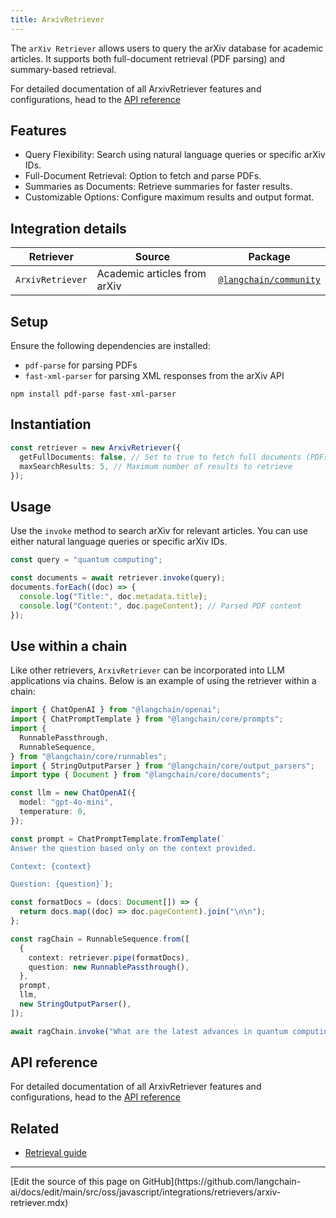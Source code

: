 ```yaml
---
title: ArxivRetriever
---
```


The `arXiv Retriever` allows users to query the arXiv database for academic articles. It supports both full-document retrieval (PDF parsing) and summary-based retrieval.

For detailed documentation of all ArxivRetriever features and configurations, head to the [API reference](https://api.js.langchain.com/classes/_langchain_community.retrievers_arxiv.ArxivRetriever.html)

## Features

- Query Flexibility: Search using natural language queries or specific arXiv IDs.
- Full-Document Retrieval: Option to fetch and parse PDFs.
- Summaries as Documents: Retrieve summaries for faster results.
- Customizable Options: Configure maximum results and output format.

## Integration details

| Retriever        | Source                       | Package                                                                      |
| ---------------- | ---------------------------- | ---------------------------------------------------------------------------- |
| `ArxivRetriever` | Academic articles from arXiv | [`@langchain/community`](https://www.npmjs.com/package/@langchain/community) |

## Setup

Ensure the following dependencies are installed:

- `pdf-parse` for parsing PDFs
- `fast-xml-parser` for parsing XML responses from the arXiv API

```npm2yarn
npm install pdf-parse fast-xml-parser
```

## Instantiation

```typescript
const retriever = new ArxivRetriever({
  getFullDocuments: false, // Set to true to fetch full documents (PDFs)
  maxSearchResults: 5, // Maximum number of results to retrieve
});
```

## Usage

Use the `invoke` method to search arXiv for relevant articles. You can use either natural language queries or specific arXiv IDs.

```typescript
const query = "quantum computing";

const documents = await retriever.invoke(query);
documents.forEach((doc) => {
  console.log("Title:", doc.metadata.title);
  console.log("Content:", doc.pageContent); // Parsed PDF content
});
```

## Use within a chain

Like other retrievers, `ArxivRetriever` can be incorporated into LLM applications via chains. Below is an example of using the retriever within a chain:

```typescript
import { ChatOpenAI } from "@langchain/openai";
import { ChatPromptTemplate } from "@langchain/core/prompts";
import {
  RunnablePassthrough,
  RunnableSequence,
} from "@langchain/core/runnables";
import { StringOutputParser } from "@langchain/core/output_parsers";
import type { Document } from "@langchain/core/documents";

const llm = new ChatOpenAI({
  model: "gpt-4o-mini",
  temperature: 0,
});

const prompt = ChatPromptTemplate.fromTemplate(`
Answer the question based only on the context provided.

Context: {context}

Question: {question}`);

const formatDocs = (docs: Document[]) => {
  return docs.map((doc) => doc.pageContent).join("\n\n");
};

const ragChain = RunnableSequence.from([
  {
    context: retriever.pipe(formatDocs),
    question: new RunnablePassthrough(),
  },
  prompt,
  llm,
  new StringOutputParser(),
]);

await ragChain.invoke("What are the latest advances in quantum computing?");
```

## API reference

For detailed documentation of all ArxivRetriever features and configurations, head to the [API reference](https://api.js.langchain.com/classes/_langchain_community.retrievers_arxiv.ArxivRetriever.html)

## Related

- [Retrieval guide](/oss/javascript/langchain/retrieval)

---

<Callout icon="pen-to-square" iconType="regular">
  [Edit the source of this page on GitHub](https://github.com/langchain-ai/docs/edit/main/src/oss/javascript/integrations/retrievers/arxiv-retriever.mdx)
</Callout>
